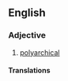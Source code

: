 ==English==

===Adjective===
{{en-adj}}

# [[polyarchical]]

====Translations====
{{trans-see|polyarchical}}
